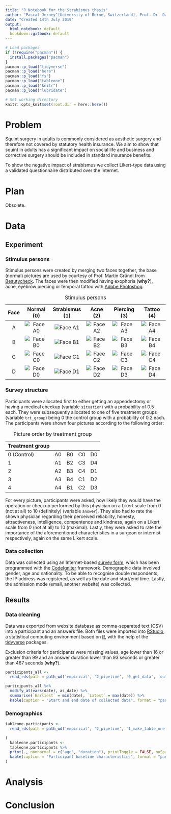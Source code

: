 ```yaml
---
title: "R Notebook for the Strabismus thesis"
author: "Pascal Jerney^[University of Berne, Switzerland], Prof. Dr. Daniel S. Mojon^[University of Berne, Switzerland]"
date: "Created 14th July 2019"
output:
  html_notebook: default
  bookdown::gitbook: default
---
```


```r
# Load packages
if (!require("pacman")) {
  install.packages("pacman")
}
pacman::p_load("tidyverse")
pacman::p_load("here")
pacman::p_load("fs")
pacman::p_load("tableone")
pacman::p_load("knitr")
pacman::p_load("lubridate")

# Set working directory
knitr::opts_knit$set(root.dir = here::here())
```

# Problem
Squint surgery in adults is commonly considered as aesthetic surgery and therefore not covered by statutory health insurance. We aim to show that squint in adults has a significant impact on social life and business and corrective surgery should be included in standard insurance benefits.

To show the negative impact of strabismus we collect Likert-type data using a validated questionnaire distributed over the Internet.

# Plan
Obsolete.

# Data

## Experiment

### Stimulus persons

Stimulus persons were created by merging two faces together, the base (normal) pictures are used by courtesy of Prof. Martin Gründl from [Beautycheck](http://www.beautycheck.de). The faces were then modified having exophoria (**why?**), acne, eyebrow piercing or temporal tattoo with [Adobe Photoshop](https://www.adobe.com/products/photoshop.html).

| Face | Normal (0)                     | Strabismus (1)                 | Acne (2)                       | Piercing (3)                     | Tattoo (4)                     |
|:----:|:------------------------------:|:------------------------------:|:------------------------------:|:------------------------------:|:------------------------------:|
|   A  | ![Face A0](../pictures/A0.jpg) | ![Face A1](../pictures/A1.jpg) | ![Face A2](../pictures/A2.jpg) | ![Face A3](../pictures/A3.jpg) | ![Face A4](../pictures/A4.jpg) |
|   B  | ![Face B0](../pictures/B0.jpg) | ![Face B1](../pictures/B1.jpg) | ![Face B2](../pictures/B2.jpg) | ![Face B3](../pictures/B3.jpg) | ![Face B4](../pictures/B4.jpg) |
|   C  | ![Face C0](../pictures/C0.jpg) | ![Face C1](../pictures/C1.jpg) | ![Face C2](../pictures/C2.jpg) | ![Face C3](../pictures/C3.jpg) | ![Face C4](../pictures/C4.jpg) |
|   D  | ![Face D0](../pictures/D0.jpg) | ![Face D1](../pictures/D1.jpg) | ![Face D2](../pictures/D2.jpg) | ![Face D3](../pictures/D3.jpg) | ![Face D4](../pictures/D4.jpg) |

Table: Stimulus persons

### Survey structure

Participants were allocated first to either getting an appendectomy or having a medical checkup (variable `situation`) with a probability of 0.5 each. They were subsequently allocated to one of five treatment groups (variable `trt_group`) being 0 the control group with a probability of 0.2 each. The participants were shown four pictures according to the following order:

| Treatment group |    |    |    |    |
|:----------------|:--:|:--:|:--:|:--:|
| 0 (Control)     | A0 | B0 | C0 | D0 |
| 1               | A1 | B2 | C3 | D4 |
| 2               | A2 | B3 | C4 | D1 |
| 3               | A3 | B4 | C1 | D2 |
| 4               | A4 | B1 | C2 | D3 |

Table: Picture order by treatment group

For every picture, participants were asked, how likely they would have the operation or checkup performed by this physician on a Likert scale from 0 (not at all) to 10 (definitely) (variable `answer`). They also had to rate the shown physician regarding their perceived reliability, honesty, attractiveness, intelligence, compentence and kindness, again on a Likert scale from 0 (not at all) to 10 (maximal). Lastly, they were asked to rate the importance of the aforementioned characteristics in a surgeon or internist respectively, again on the same Likert scale.

### Data collection

Data was collected using an Internet-based [survey form](http://survey.jerney.ch), which has been programmed with the [CodeIgniter](https://www.codeigniter.com) framework. Demographic data involved gender, age and nationality. To be able to recognise double respondents, the IP address was registered, as well as the date and start/end time. Lastly, the admission mode (email, another website) was collected.


## Results

### Data cleaning

Data was exported from website database as comma-separated text (CSV) into a participant and an answers file. Both files were imported into [RStudio](https://www.rstudio.com), a statistical computing environment based on [R](https://www.r-project.org/), with the help of the [tidyverse](https://www.tidyverse.org/) packages.

Exclusion criteria for participants were missing values, age lower than 16 or greater than 99 and an answer duration lower than 93 seconds or greater than 467 seconds (**why?**).

```r
participants_all <-
  read_rds(path = path_wd('empirical', '2_pipeline', '0_get_data', 'out', 'participants_all.rds'))

participants_all %>%
  modify_at(vars(date), as_date) %>%
  summarise(`Earliest` = min(date), `Latest` = max(date)) %>%
  kable(caption = "Start and end date of collected data", format = "pandoc")
```

### Demographics

```r
tableone.participants <-
  read_rds(path = path_wd('empirical', '2_pipeline', '1_make_table_one', 'out', 'participants_tableone.rds'))

(
  kableone.participants <-
  tableone.participants %>%
  print(., nonnormal = c("age", "duration"), printToggle = FALSE, noSpaces = TRUE) %>%
  kable(caption = "Participant baseline characteristics", format = "pandoc")
)
```

# Analysis


# Conclusion
